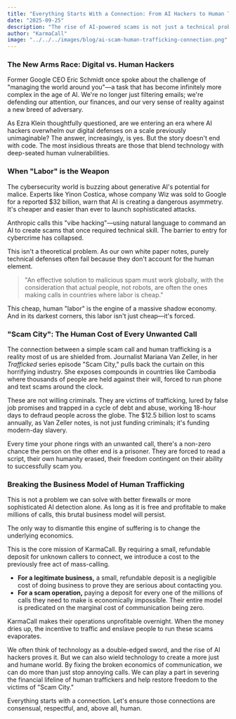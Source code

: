 ```yaml
---
title: "Everything Starts With a Connection: From AI Hackers to Human Trafficking"
date: "2025-09-25"
description: "The rise of AI-powered scams is not just a technical problem; it's a human rights issue. Explore how changing the economics of communication can dismantle the engine of modern-day slavery."
author: "KarmaCall"
image: "../../../images/blog/ai-scam-human-trafficking-connection.png"
---
```



### The New Arms Race: Digital vs. Human Hackers

Former Google CEO Eric Schmidt once spoke about the challenge of "managing the world around you"—a task that has become infinitely more complex in the age of AI. We're no longer just filtering emails; we're defending our attention, our finances, and our very sense of reality against a new breed of adversary.

As Ezra Klein thoughtfully questioned, are we entering an era where AI hackers overwhelm our digital defenses on a scale previously unimaginable? The answer, increasingly, is yes. But the story doesn't end with code. The most insidious threats are those that blend technology with deep-seated human vulnerabilities.

<VideoEmbed
  embedUrl="https://www.youtube.com/embed/Btos-LEYQ30?start=558"
  title="Ezra Klein on the Scale of Digital vs. Human Hackers"
/>

### When "Labor" is the Weapon

The cybersecurity world is buzzing about generative AI's potential for malice. Experts like Yinon Costica, whose company Wiz was sold to Google for a reported $32 billion, warn that AI is creating a dangerous asymmetry. It's cheaper and easier than ever to launch sophisticated attacks.

Anthropic calls this "vibe hacking"—using natural language to command an AI to create scams that once required technical skill. The barrier to entry for cybercrime has collapsed.

<VideoEmbed
  embedUrl="https://www.youtube.com/embed/EsCNkDrIGCw?start=17"
  title="Anthropic on 'Vibe Hacking' and AI-Powered Scams"
/>

This isn't a theoretical problem. As our own white paper notes, purely technical defenses often fail because they don't account for the human element.

> "An effective solution to malicious spam must work globally, with the consideration that actual people, not robots, are often the ones making calls in countries where labor is cheap."

This cheap, human "labor" is the engine of a massive shadow economy. And in its darkest corners, this labor isn't just cheap—it's forced.

### "Scam City": The Human Cost of Every Unwanted Call

The connection between a simple scam call and human trafficking is a reality most of us are shielded from. Journalist Mariana Van Zeller, in her *Trafficked* series episode "Scam City," pulls back the curtain on this horrifying industry. She exposes compounds in countries like Cambodia where thousands of people are held against their will, forced to run phone and text scams around the clock.

These are not willing criminals. They are victims of trafficking, lured by false job promises and trapped in a cycle of debt and abuse, working 18-hour days to defraud people across the globe. The $12.5 billion lost to scams annually, as Van Zeller notes, is not just funding criminals; it's funding modern-day slavery.

<VideoEmbed
  embedUrl="https://www.youtube.com/embed/6J4U3R5dRik?start=3066"
  title="Mariana Van Zeller on the $12.5 Billion Scam Economy"
/>

Every time your phone rings with an unwanted call, there's a non-zero chance the person on the other end is a prisoner. They are forced to read a script, their own humanity erased, their freedom contingent on their ability to successfully scam you.

### Breaking the Business Model of Human Trafficking

This is not a problem we can solve with better firewalls or more sophisticated AI detection alone. As long as it is free and profitable to make millions of calls, this brutal business model will persist.

The only way to dismantle this engine of suffering is to change the underlying economics.

This is the core mission of KarmaCall. By requiring a small, refundable deposit for unknown callers to connect, we introduce a cost to the previously free act of mass-calling.

- **For a legitimate business,** a small, refundable deposit is a negligible cost of doing business to prove they are serious about contacting you.
- **For a scam operation,** paying a deposit for every one of the millions of calls they need to make is economically impossible. Their entire model is predicated on the marginal cost of communication being zero.

KarmaCall makes their operations unprofitable overnight. When the money dries up, the incentive to traffic and enslave people to run these scams evaporates.

We often think of technology as a double-edged sword, and the rise of AI hackers proves it. But we can also wield technology to create a more just and humane world. By fixing the broken economics of communication, we can do more than just stop annoying calls. We can play a part in severing the financial lifeline of human traffickers and help restore freedom to the victims of "Scam City."

Everything starts with a connection. Let's ensure those connections are consensual, respectful, and, above all, human.
